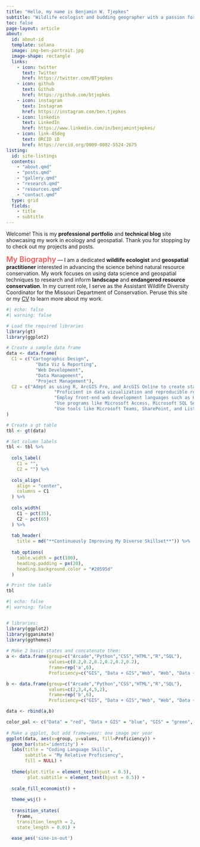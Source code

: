 ---
title: "Hello, my name is Benjamin W. Tjepkes"
subtitle: "Wildlife ecologist and budding geographer with a passion for conservation science."
toc: false
page-layout: article
about:
  id: about-id
  template: solana
  image: img-ben-portrait.jpg
  image-shape: rectangle
  links:
    - icon: twitter
      text: Twitter
      href: https://twitter.com/BTjepkes
    - icon: github
      text: Github
      href: https://github.com/btjepkes
    - icon: instagram
      text: Instagram
      href: https://instagram.com/ben.tjepkes
    - icon: linkedin
      text: LinkedIn
      href: https://www.linkedin.com/in/benjamintjepkes/
    - icon: link-45deg
      text: ORCID iD
      href: https://orcid.org/0009-0002-5524-2675
listing:
  id: site-listings
  contents:
    - "about.qmd"    
    - "posts.qmd"
    - "gallery.qmd"
    - "research.qmd"
    - "resources.qmd" 
    - "contact.qmd"  
  type: grid
  fields: 
    - title
    - subtitle
---

::: {.centered}
Welcome! This is my **professional portfolio** and **technical blog** site showcasing my work in ecology and geospatial. Thank you for stopping by to check out my projects and posts.
:::


::: {#about-id}

<span style="color: #f55c5c; font-size: 20px; font-weight: 600;">My Biography</span> --- I am a dedicated **wildlife ecologist** and **geospatial practitioner** interested in advancing the science behind natural resource conservation. My work focuses on using data science and geospatial techniques to research and inform **landscape** and **endangered resource conservation**. In my current role, I serve as the Assistant Wildlife Diversity Coordinator for the Missouri Department of Conservation. Peruse this site or my [CV](about.qmd) to learn more about my work.

:::


::: {#site-listings}

:::



```{r}
#| echo: false
#| warning: false

# Load the required libraries
library(gt)
library(ggplot2)

# Create a sample data frame
data <- data.frame(
  C1 = c("Cartographic Design",
           "Data Viz & Reporting",
           "Web Development",
           "Data Management",
           "Project Management"),
  C2 = c("Adept as using R, ArcGIS Pro, and ArcGIS Online to create static and dynamic maps, with a comprehensive understanding of cartographic design fundamentals.",
                  "Proficient in data vizualization and reproducible reporting using Quarto, R Markdown, and Jupyter Notebooks.",
                  "Employ front-end web development languages such as HTML and CSS to design functional and beautiful websites.",
                  "Use programs like Microsoft Access, Microsoft SQL Server, and ArcGIS Pro to manipulate and maintain high-quality data in relational databases.",
                  "Use tools like Microsoft Teams, SharePoint, and Lists to manage complex projects and collaborate with team members efficiently.")
)

# Create a gt table
tbl <- gt(data)

# Set column labels
tbl <- tbl %>%
  
  cols_label(
    C1 = "",
    C2 = "") %>% 
  
  cols_align(
    align = "center",
    columns = C1
  ) %>% 
  
  cols_width(
    C1 ~ pct(35),
    C2 ~ pct(65)
  ) %>% 
  
  tab_header(
    title = md("**Continuously Improving My Diverse Skillset**")) %>% 
  
  tab_options(
    table.width = pct(100),
    heading.padding = px(20),
    heading.background.color = "#20595d"
  )

# Print the table
tbl

```

```{r}
#| echo: false
#| warning: false


# libraries:
library(ggplot2)
library(gganimate)
library(ggthemes)
 
# Make 2 basic states and concatenate them:
a <- data.frame(group=c("Arcade","Python","CSS","HTML","R","SQL"),
                values=c(0.2,0.2,0.2,0.2,0.2,0.2),
                frame=rep('a',6),
                Proficiency=c("GIS", "Data + GIS","Web", "Web", "Data + GIS","Data"))

b <- data.frame(group=c("Arcade","Python","CSS","HTML","R","SQL"),
                values=c(2,3,4,4,5,2),
                frame=rep('b',6),
                Proficiency=c("GIS", "Data + GIS","Web", "Web", "Data + GIS","Data"))

data <- rbind(a,b)  

color_pal <- c("Data" = "red", "Data + GIS" = "blue", "GIS" = "green", "Web Dev" = "pink")
 
# Make a ggplot, but add frame=year: one image per year
ggplot(data, aes(x=group, y=values, fill=Proficiency)) + 
  geom_bar(stat='identity') +
  labs(title = "Coding Language Skills",
       subtitle = "My Relative Proficiency",
       fill = NULL) +
  
  theme(plot.title = element_text(hjust = 0.5),
        plot.subtitle = element_text(hjust = 0.5)) +
  
  scale_fill_economist() +
  
  theme_wsj() +
  
  transition_states(
    frame,
    transition_length = 2,
    state_length = 0.01) +
  
  ease_aes('sine-in-out')
```

